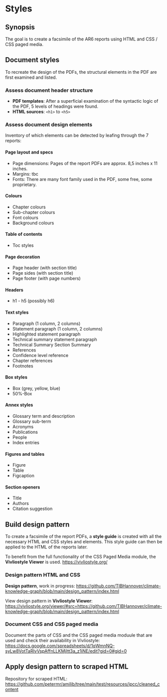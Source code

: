 # Styles

## Synopsis
The goal is to create a facsimile of the AR6 reports using HTML and CSS / CSS paged media.

## Document styles
To recreate the design of the PDFs, the structural elements in the PDF are first examined and listed.

### Assess document header structure
- **PDF templates**: After a superficial examination of the syntactic logic of the PDF, 5 levels of headings were found.
- **HTML sources**: `<h1>` to `<h5>`

### Assess document design elements
Inventory of which elements can be detected by leafing through the 7 reports:

#### Page layout and specs
- Page dimensions: Pages of the report PDFs are approx. 8,5 inches x 11 inches.
- Margins: tbc
- Fonts: There are many font family used in the PDF, some free, some proprietary.

#### Colours
- Chapter colours
- Sub-chapter colours
- Font colours
- Background colours

#### Table of contents
- Toc styles

#### Page decoration
- Page header (with section title)
- Page sides (with section title)
- Page footer (with page numbers)

#### Headers
- h1 - h5 (possibly h6)

#### Text styles
- Paragraph (1 column, 2 columns)
- Statement paragraph (1 column, 2 columns)
- Highlighted statement paragraph
- Technical summary statement paragraph
- Technical Summary Section Summary
- References
- Confidence level reference
- Chapter references
- Footnotes

#### Box styles
- Box (grey, yellow, blue)
- 50%-Box

#### Annex styles
- Glossary term and description
- Glossary sub-term
- Acronyms
- Publications
- People
- Index entries

#### Figures and tables
- Figure
- Table
- Figcaption

#### Section openers
- Title
- Authors
- Citation suggestion

## Build design pattern
To create a facsimile of the report PDFs, a **style guide** is created with all the necessary HTML and CSS styles and elements. This style guide can then be applied to the HTML of the reports later.

To benefit from the full functionality of the CSS Paged Media module, the **Vivliostyle Viewer** is used. <https://vivliostyle.org/>

### Design pattern HTML and CSS
**Design pattern**,  work in progress: <https://github.com/TIBHannover/climate-knowledge-graph/blob/main/design_pattern/index.html>

View design pattern in **Vivliostyle Viewer**: <https://vivliostyle.org/viewer/#src=https://github.com/TIBHannover/climate-knowledge-graph/blob/main/design_pattern/index.html>

### Document CSS and CSS paged media
Document the parts of CSS and the CSS paged media moduule that are used and check their availability in Vivliostyle: <https://docs.google.com/spreadsheets/d/1qWmnNQ-syLw8VotTaRIvVspAffnLLKMjItt3a_z1iNE/edit?gid=0#gid=0>

## Apply design pattern to scraped HTML
Repository for scraped HTML: <https://github.com/petermr/amilib/tree/main/test/resources/ipcc/cleaned_content>
